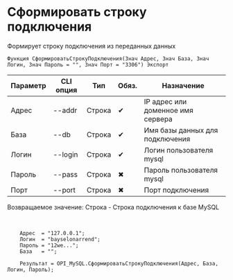 ﻿---
sidebar_position: 5
---


# Сформировать строку подключения
 Формирует строку подключения из переданных данных



`Функция СформироватьСтрокуПодключения(Знач Адрес, Знач База, Знач Логин, Знач Пароль = "", Знач Порт = "3306") Экспорт`

  | Параметр | CLI опция | Тип | Обяз. | Назначение |
  |-|-|-|-|-|
  | Адрес | --addr | Строка | &#x2714; | IP адрес или доменное имя сервера |
  | База | --db | Строка | &#x2714; | Имя базы данных для подключения |
  | Логин | --login | Строка | &#x2714; | Логин пользователя mysql |
  | Пароль | --pass | Строка | &#x2716; | Пароль пользователя mysql |
  | Порт | --port | Строка | &#x2716; | Порт подключения |

  
  Возвращаемое значение:   Строка -  Строка подключения к базе MySQL

<br/>




```bsl title="Пример использования для 1С:Предприятие/OneScript"
    Адрес  = "127.0.0.1";
    Логин  = "bayselonarrend";
    Пароль = "12we...";
    База   = "";

    Результат = OPI_MySQL.СформироватьСтрокуПодключения(Адрес, База, Логин, Пароль);
```
    




